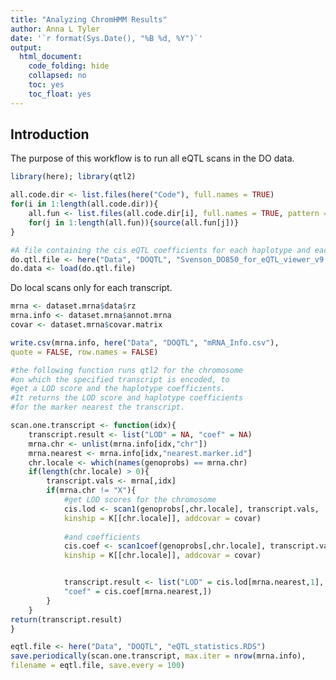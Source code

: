 ```yaml
---
title: "Analyzing ChromHMM Results"
author: Anna L Tyler
date: '`r format(Sys.Date(), "%B %d, %Y")`'
output: 
  html_document:
    code_folding: hide
    collapsed: no
    toc: yes
    toc_float: yes
---
```


## Introduction
The purpose of this workflow is to run all eQTL scans in the DO data.

```r
library(here); library(qtl2)
```

```r
all.code.dir <- list.files(here("Code"), full.names = TRUE)
for(i in 1:length(all.code.dir)){
	all.fun <- list.files(all.code.dir[i], full.names = TRUE, pattern = ".R")
	for(j in 1:length(all.fun)){source(all.fun[j])}
}
```

```r
#A file containing the cis eQTL coefficients for each haplotype and each transcript
do.qtl.file <- here("Data", "DOQTL", "Svenson_DO850_for_eQTL_viewer_v9.RData")
do.data <- load(do.qtl.file)
```

Do local scans only for each transcript.

```r
mrna <- dataset.mrna$data$rz
mrna.info <- dataset.mrna$annot.mrna
covar <- dataset.mrna$covar.matrix

write.csv(mrna.info, here("Data", "DOQTL", "mRNA_Info.csv"), 
quote = FALSE, row.names = FALSE)

#the following function runs qtl2 for the chromosome
#on which the specified transcript is encoded, to 
#get a LOD score and the haplotype coefficients.
#It returns the LOD score and haplotype coefficients
#for the marker nearest the transcript.

scan.one.transcript <- function(idx){
    transcript.result <- list("LOD" = NA, "coef" = NA)
    mrna.chr <- unlist(mrna.info[idx,"chr"])
    mrna.nearest <- mrna.info[idx,"nearest.marker.id"]
    chr.locale <- which(names(genoprobs) == mrna.chr)
    if(length(chr.locale) > 0){
        transcript.vals <- mrna[,idx]
        if(mrna.chr != "X"){
            #get LOD scores for the chromosome
            cis.lod <- scan1(genoprobs[,chr.locale], transcript.vals, 
            kinship = K[[chr.locale]], addcovar = covar)
        
            #and coefficients
            cis.coef <- scan1coef(genoprobs[,chr.locale], transcript.vals, 
            kinship = K[[chr.locale]], addcovar = covar)


            transcript.result <- list("LOD" = cis.lod[mrna.nearest,1], 
            "coef" = cis.coef[mrna.nearest,])
        }
    }
return(transcript.result)
}

eqtl.file <- here("Data", "DOQTL", "eQTL_statistics.RDS")
save.periodically(scan.one.transcript, max.iter = nrow(mrna.info), 
filename = eqtl.file, save.every = 100)
```